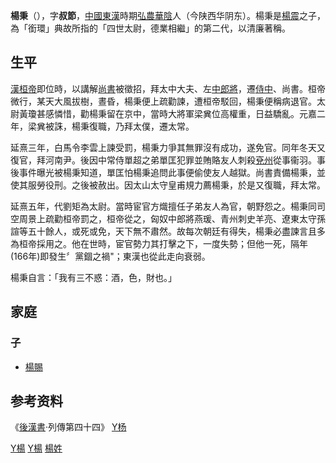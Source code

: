 '''楊秉'''（{{bd|92年||165年|catIdx=楊}}），字'''叔節'''，[[中國|中國]][[東漢|東漢]]時期[[弘农郡|弘農]][[華陰|華陰]]人（今陕西华阴东）。楊秉是[[楊震|楊震]]之子，為「銜環」典故所指的「四世太尉，德業相繼」的第二代，以清廉著稱。

==生平==
[[漢桓帝|漢桓帝]]即位時，以講解[[尚书_(官职)|尚書]]被徵招，拜太中大夫、左[[中郎將|中郎將]]，遷[[侍中|侍中]]、尚書。桓帝微行，某天大風拔樹，晝昏，楊秉便上疏勸諫，遭桓帝駁回，楊秉便稱病退官。太尉黃瓊甚感憐惜，勸楊秉留在京中，當時大將軍梁兾位高權重，日益驕亂。元嘉二年，梁兾被誅，楊秉復職，乃拜太僕，遷太常。

延熹三年，白馬令李雲上諫受罰，楊秉力爭其無罪沒有成功，遂免官。同年冬天又復官，拜河南尹。後因中常侍單超之弟單匡犯罪並賄賂友人刺殺[[兖州_(古代)|兗州]]從事衞羽。事後事件曝光被楊秉知道，單匡怕楊秉追問此事便偷使友人越獄。尚書責備楊秉，並使其服勞役刑。之後被赦出。因太山太守皇甫規力薦楊秉，於是又復職，拜太常。

延熹五年，代劉矩為太尉。當時宦官方熾擅任子弟友人為官，朝野怨之。楊秉同司空周景上疏勸桓帝罰之，桓帝從之，匈奴中郎將燕瑗、青州刺史羊亮、遼東太守孫諠等五十餘人，或死或免，天下無不肅然。故每次朝廷有得失，楊秉必盡諫言且多為桓帝採用之。他在世時，宦官勢力其打擊之下，一度失勢；但他一死，隔年(166年)即發生〞黨錮之禍"；東漢也從此走向衰弱。

楊秉自言：「我有三不惑：酒，色，財也。」

==家庭==
=== 子 ===
* [[楊賜|楊賜]]
==参考资料==
《[[後漢書|後漢書]]·列傳第四十四》
{{东汉大司马太尉}}
[[Category:东汉太尉|Y楊]]
[[Category:東漢政治人物|Y楊]]
[[Category:楊姓|楊姓]]
[[category:华阴人|Y杨]]